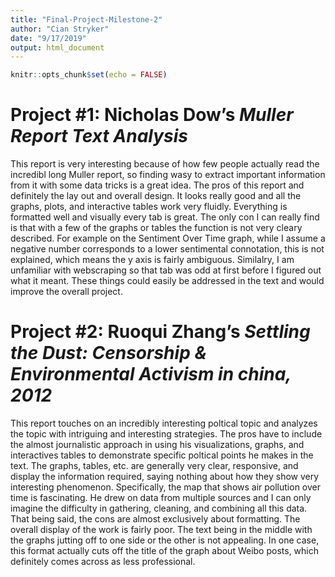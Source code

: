 ```yaml
---
title: "Final-Project-Milestone-2"
author: "Cian Stryker"
date: "9/17/2019"
output: html_document
---
```


```r
knitr::opts_chunk$set(echo = FALSE)
```

# Project #1: Nicholas Dow's *Muller Report Text Analysis*

This report is very interesting because of how few people actually read the incredibl long Muller report, so finding wasy to extract important information from it with some data tricks is a great idea. The pros of this report and definitely the lay out and overall design. It looks really good and all the graphs, plots, and interactive tables work very fluidly. Everything is formatted well and visually every tab is great. The only con I can really find is that with a few of the graphs or tables the function is not very cleary described. For example on the Sentiment Over Time graph, while I assume a negative number corresponds to a lower sentimental connotation, this is not explained, which means the y axis is fairly ambiguous. Similalry, I am unfamiliar with webscraping so that tab was odd at first before I figured out what it meant. These things could easily be addressed in the text and would improve the overall project. 



# Project #2: Ruoqui Zhang's *Settling the Dust: Censorship & Environmental Activism in china, 2012*

This report touches on an incredibly interesting poltical topic and analyzes the topic with intriguing and interesting strategies. The pros have to include the almost journalistic approach in using his visualizations, graphs, and interactives tables to demonstrate specific poltical points he makes in the text. The graphs, tables, etc. are generally very clear, responsive, and display the information required, saying nothing about how they show very interesting phenomenon. Specifically, the map that shows air pollution over time is fascinating. He drew on data from multiple sources and I can only imagine the difficulty in gathering, cleaning, and combining all this data. That being said, the cons are almost exclusively about formatting. The overall display of the work is fairly poor. The text being in the middle with the graphs jutting off to one side or the other is not appealing. In one case, this format actually cuts off the title of the graph about Weibo posts, which definitely comes across as less professional. 


